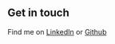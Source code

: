 ## Get in touch

Find me on [LinkedIn](https://www.linkedin.com/in/robert-fahl-12792395) or [Github](https://github.com/rjfahl)